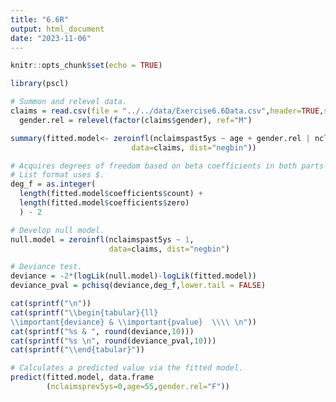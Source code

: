 ```yaml
---
title: "6.6R"
output: html_document
date: "2023-11-06"
---
```


```r
knitr::opts_chunk$set(echo = TRUE)
```

```r
library(pscl)
```

```r
# Summon and relevel data.
claims = read.csv(file = "../../data/Exercise6.6Data.csv",header=TRUE,sep=",")
  gender.rel = relevel(factor(claims$gender), ref="M") 
```

```r
summary(fitted.model<- zeroinfl(nclaimspast5ys ~ age + gender.rel | nclaimsprev5ys,
                           data=claims, dist="negbin"))

# Acquires degrees of freedom based on beta coefficients in both parts minus 2 (null model intercepts).
# List format uses $.
deg_f = as.integer(
  length(fitted.model$coefficients$count) +
  length(fitted.model$coefficients$zero)
  ) - 2
```

```r
# Develop null model.
null.model = zeroinfl(nclaimspast5ys ~ 1,
                      data=claims, dist="negbin")

# Deviance test.
deviance = -2*(logLik(null.model)-logLik(fitted.model))
deviance_pval = pchisq(deviance,deg_f,lower.tail = FALSE)

cat(sprintf("\n"))
cat(sprintf("\\begin{tabular}{ll}
\\important{deviance} & \\important{pvalue}  \\\\ \n"))
cat(sprintf("%s & ", round(deviance,10)))
cat(sprintf("%s \n", round(deviance_pval,10)))
cat(sprintf("\\end{tabular}"))
```

```r
# Calculates a predicted value via the fitted model.
predict(fitted.model, data.frame
        (nclaimsprev5ys=0,age=55,gender.rel="F"))
```
